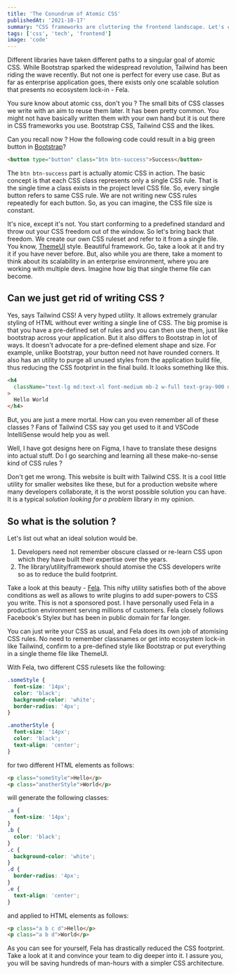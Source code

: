 ```yaml
---
title: 'The Conundrum of Atomic CSS'
publishedAt: '2021-10-17'
summary: "CSS frameworks are cluttering the frontend landscape. Let's clean it up!"
tags: ['css', 'tech', 'frontend']
image: 'code'
---
```


<TldrCard>
  Different libraries have taken different paths to a singular goal of atomic
  CSS. While Bootstrap sparked the widespread revolution, Tailwind has been
  riding the wave recently. But not one is perfect for every use case. But as
  far as enterprise application goes, there exists only one scalable solution
  that presents no ecosystem lock-in - Fela.
</TldrCard>

You sure know about atomic css, don't you ? The small bits of CSS classes we write with an aim to reuse them later. It has been pretty common. You might not have basically written them with your own hand but it is out there in CSS frameworks you use. Bootstrap CSS, Tailwind CSS and the likes.

Can you recall now ? How the following code could result in a big green button in [Bootstrap](https://getbootstrap.com/)?

```html
<button type="button" class="btn btn-success">Success</button>
```

The `btn btn-success` part is actually atomic CSS in action. The basic concept is that each CSS class represents only a single CSS rule. That is the single time a class exists in the project level CSS file. So, every single button refers to same CSS rule. We are not writing new CSS rules repeatedly for each button. So, as you can imagine, the CSS file size is constant.

It's nice, except it's not. You start conforming to a predefined standard and throw out your CSS freedom out of the window. So let's bring back that freedom. We create our own CSS ruleset and refer to it from a single file. You know, [ThemeUI](https://theme-ui.com/) style. Beautiful framework. Go, take a look at it and try it if you have never before. But, also while you are there, take a moment to think about its scalability in an enterprise environment, where you are working with multiple devs.
Imagine how big that single theme file can become.

## Can we just get rid of writing CSS ?

Yes, says Tailwind CSS! A very hyped utility. It allows extremely granular styling of HTML without ever writing a single line of CSS. The big promise is that you have a pre-defined set of rules and you can then use them, just like bootstrap across your application. But it also differs to Bootstrap in lot of ways. It doesn't advocate for a pre-defined element shape and size. For example, unlike Bootstrap, your button need not have rounded corners. It also has an utility to purge all unused styles from the application build file, thus reducing the CSS footprint in the final build. It looks something like this.

```html
<h4
  className="text-lg md:text-xl font-medium mb-2 w-full text-gray-900 dark:text-gray-100"
>
  Hello World
</h4>
```

But, you are just a mere mortal. How can you even remember all of these classes ? Fans of Tailwind CSS say you get used to it and VSCode IntelliSense would help you as well.

Well, I have got designs here on Figma, I have to translate these designs into actual stuff. Do I go searching and learning all these make-no-sense kind of CSS rules ?

Don't get me wrong. This website is built with Tailwind CSS. It is a cool little utility for smaller websites like these, but for a production website where many developers collaborate, it is the worst possible solution you can have. It is a typical _solution looking for a problem_ library in my opinion.

## So what is the solution ?

Let's list out what an ideal solution would be.

1. Developers need not remember obscure classed or re-learn CSS upon which they have built their expertise over the years.
2. The library/utility/framework should atomise the CSS developers write so as to reduce the build footprint.

Take a look at this beauty - [Fela](https://fela.js.org). This nifty utility satisfies both of the above conditions as well as allows to write plugins to add super-powers to CSS you write. This is not a sponsored post. I have personally used Fela in a production environment serving millions of customers. Fela closely follows Facebook's Stylex but has been in public domain for far longer.

You can just write your CSS as usual, and Fela does its own job of atomising CSS rules. No need to remember classnames or get into ecosystem lock-in like Tailwind, confirm to a pre-defined style like Bootstrap or put everything in a single theme file like ThemeUI.

With Fela, two different CSS rulesets like the following:

```css
.someStyle {
  font-size: '14px';
  color: 'black';
  background-color: 'white';
  border-radius: '4px';
}

.anotherStyle {
  font-size: '14px';
  color: 'black';
  text-align: 'center';
}
```

for two different HTML elements as follows:

```html
<p class="someStyle">Hello</p>
<p class="anotherStyle">World</p>
```

will generate the following classes:

```css
.a {
  font-size: '14px';
}
.b {
  color: 'black';
}
.c {
  background-color: 'white';
}
.d {
  border-radius: '4px';
}
.e {
  text-align: 'center';
}
```

and applied to HTML elements as follows:

```html
<p class="a b c d">Hello</p>
<p class="a b d">World</p>
```

As you can see for yourself, Fela has drastically reduced the CSS footprint. Take a look at it and convince your team to dig deeper into it. I assure you, you will be saving hundreds of man-hours with a simpler CSS architecture.

<ConsultationCard text="Want to super-charge your CSS architecture ?" />
